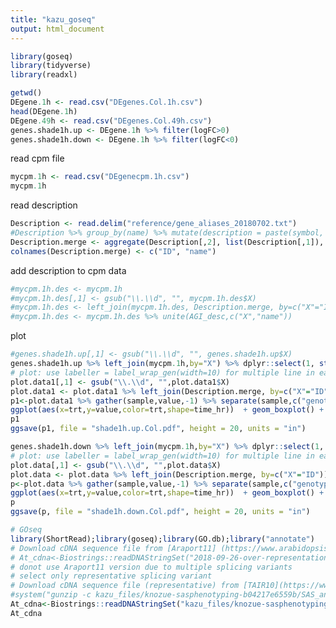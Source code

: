 ```yaml
---
title: "kazu_goseq"
output: html_document
---
```


```r
library(goseq)
library(tidyverse)
library(readxl)
```

```r
getwd()
DEgene.1h <- read.csv("DEgenes.Col.1h.csv")
head(DEgene.1h)
DEgene.49h <- read.csv("DEgenes.Col.49h.csv")
genes.shade1h.up <- DEgene.1h %>% filter(logFC>0)
genes.shade1h.down <- DEgene.1h %>% filter(logFC<0)
```
read cpm file
```r
mycpm.1h <- read.csv("DEgenecpm.1h.csv")
mycpm.1h
```

read description

```r
Description <- read.delim("reference/gene_aliases_20180702.txt")
#Description %>% group_by(name) %>% mutate(description = paste(symbol, sep= ";"))
Description.merge <- aggregate(Description[,2], list(Description[,1]), function(x) paste0(unique(x),collapse = ";"))
colnames(Description.merge) <- c("ID", "name")

```
add description to cpm data

```r
#mycpm.1h.des <- mycpm.1h
#mycpm.1h.des[,1] <- gsub("\\.\\d", "", mycpm.1h.des$X)
#mycpm.1h.des <- left_join(mycpm.1h.des, Description.merge, by=c("X"="ID"))
#mycpm.1h.des <- mycpm.1h.des %>% unite(AGI_desc,c("X","name"))
```

plot

```r
#genes.shade1h.up[,1] <- gsub("\\.\\d", "", genes.shade1h.up$X)
genes.shade1h.up %>% left_join(mycpm.1h,by="X") %>% dplyr::select(1, starts_with("Col")) -> plot.data1 
# plot: use labeller = label_wrap_gen(width=10) for multiple line in each gene name
plot.data1[,1] <- gsub("\\.\\d", "",plot.data1$X)
plot.data1 <- plot.data1 %>% left_join(Description.merge, by=c("X"="ID")) %>%  unite(AGI_desc,c("X","name"))
p1<-plot.data1 %>% gather(sample,value,-1) %>% separate(sample,c("genotype","time_hr","trt","rep"),sep="_") %>%
ggplot(aes(x=trt,y=value,color=trt,shape=time_hr))  + geom_boxplot() + geom_jitter() + facet_wrap(~AGI_desc,scale="free",labeller = label_wrap_gen(width=30),ncol=3)+theme(strip.text = element_text(size=6))
p1
ggsave(p1, file = "shade1h.up.Col.pdf", height = 20, units = "in")
```

```r
genes.shade1h.down %>% left_join(mycpm.1h,by="X") %>% dplyr::select(1, starts_with("Col")) -> plot.data 
# plot: use labeller = label_wrap_gen(width=10) for multiple line in each gene name
plot.data[,1] <- gsub("\\.\\d", "",plot.data$X)
plot.data <- plot.data %>% left_join(Description.merge, by=c("X"="ID")) %>%  unite(AGI_desc,c("X","name"))
p<-plot.data %>% gather(sample,value,-1) %>% separate(sample,c("genotype","time_hr","trt","rep"),sep="_") %>%
ggplot(aes(x=trt,y=value,color=trt,shape=time_hr))  + geom_boxplot() + geom_jitter() + facet_wrap(~AGI_desc,scale="free",labeller = label_wrap_gen(width=30),ncol=3)+theme(strip.text = element_text(size=6))
p
ggsave(p, file = "shade1h.down.Col.pdf", height = 20, units = "in")
```

```r
# GOseq
library(ShortRead);library(goseq);library(GO.db);library("annotate")
# Download cDNA sequence file from [Araport11] (https://www.arabidopsis.org/download_files/Sequences/Araport11_blastsets/Araport11_genes.201606.cdna.fasta.gz)
# At_cdna<-Biostrings::readDNAStringSet("2018-09-26-over-representation-analysis-1-goseq-with-arabidopsis-go-term_files/Araport11_genes.201606.cdna.fasta")
# donot use Araport11 version due to multiple splicing variants 
# select only representative splicing variant
# Download cDNA sequence file (representative) from [TAIR10](https://www.arabidopsis.org/download_files/Sequences/TAIR10_blastsets/TAIR10_cdna_20110103_representative_gene_model_updated)
#system("gunzip -c kazu_files/knozue-sasphenotyping-b04217e6559b/SAS_analysis_Jan2014/R_scripts_data_objects/TAIR10_cdna_20110103_representative_gene_model.gz > kazu_files/knozue-sasphenotyping-b04217e6559b/SAS_analysis_Jan2014/R_scripts_data_objects/TAIR10_cdna_20110103_representative_gene_model")
At_cdna<-Biostrings::readDNAStringSet("kazu_files/knozue-sasphenotyping-b04217e6559b/SAS_analysis_Jan2014/R_scripts_data_objects/TAIR10_cdna_20110103_representative_gene_model") 
At_cdna
```

```r

```

